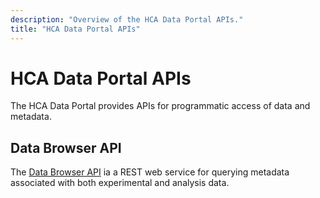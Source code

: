 ```yaml
---
description: "Overview of the HCA Data Portal APIs."
title: "HCA Data Portal APIs"
---
```


# HCA Data Portal APIs

The HCA Data Portal provides APIs for programmatic access of data and metadata.

## Data Browser API

The [Data Browser API](/apis/api-documentation/data-browser-api) ia a REST web service for querying metadata associated with both experimental and analysis data.
